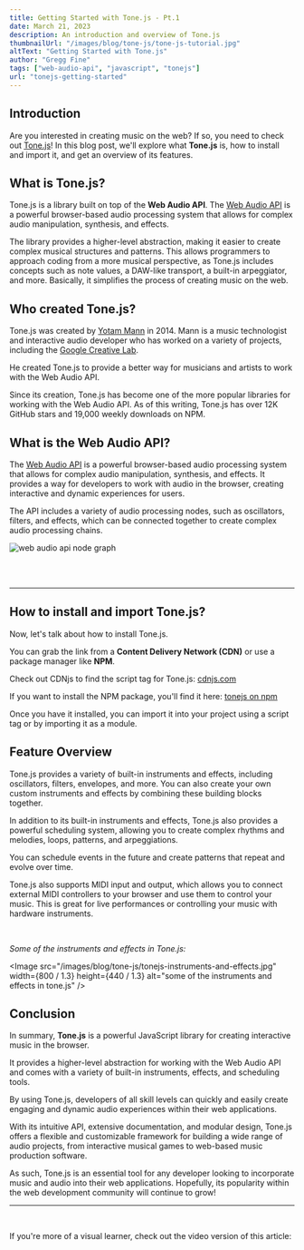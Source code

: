 ```yaml
---
title: Getting Started with Tone.js - Pt.1
date: March 21, 2023
description: An introduction and overview of Tone.js
thumbnailUrl: "/images/blog/tone-js/tone-js-tutorial.jpg"
altText: "Getting Started with Tone.js"
author: "Gregg Fine"
tags: ["web-audio-api", "javascript", "tonejs"]
url: "tonejs-getting-started"
---
```


## Introduction

Are you interested in creating music on the web?
If so, you need to check out [Tone.js](https://tonejs.github.io/)!
In this blog post, we'll explore what **Tone.js** is, how to install and import it,
and get an overview of its features.

## What is Tone.js?

Tone.js is a library built on top of the **Web Audio API**. The [Web Audio API](https://developer.mozilla.org/en-US/docs/Web/API/Web_Audio_API) is a powerful browser-based audio processing system
that allows for complex audio manipulation, synthesis, and effects.

The library provides a higher-level abstraction, making it easier to create complex musical structures and patterns.
This allows programmers to approach coding from a more musical perspective, as Tone.js includes concepts such as note values,
a DAW-like transport, a built-in arpeggiator, and more. Basically, it simplifies the process of creating music on the web.

## Who created Tone.js?

Tone.js was created by [Yotam Mann](https://yotammann.info/about) in 2014. Mann is a music technologist and interactive audio developer who has worked
on a variety of projects, including the [Google Creative Lab](https://yotammann.info/musiclab).

He created Tone.js to provide a better way for musicians and artists to work with the Web Audio API.

Since its creation, Tone.js has become one of the more popular libraries for working with the Web Audio API.
As of this writing, Tone.js has over 12K GitHub stars and 19,000 weekly downloads on NPM.

## What is the Web Audio API?

The [Web Audio API](https://webaudio.github.io/web-audio-api/) is a powerful browser-based audio processing system that allows for complex audio manipulation,
synthesis, and effects. It provides a way for developers to work with audio in the browser, creating interactive
and dynamic experiences for users.

The API includes a variety of audio processing nodes, such as oscillators, filters, and effects, which can be
connected together to create complex audio processing chains.

<Image
  src="/images/blog/tone-js/web-audio-api-nodes.jpg"
  width={500}
  height={247}
  alt="web audio api node graph"
/>

<br />
<br />
<hr />

## How to install and import Tone.js?

Now, let's talk about how to install Tone.js.

You can grab the link from a **Content Delivery Network (CDN)** or use a package manager like **NPM**.

Check out CDNjs to find the script tag for Tone.js: [cdnjs.com](https://cdnjs.com/libraries/tone)

If you want to install the NPM package, you'll find it here: [tonejs on npm](https://www.npmjs.com/package/tone)

Once you have it installed, you can import it into your project using a script tag or by importing it as a module.

## Feature Overview

Tone.js provides a variety of built-in instruments and effects, including oscillators, filters, envelopes, and more.
You can also create your own custom instruments and effects by combining these building blocks together.

In addition to its built-in instruments and effects, Tone.js also provides a powerful scheduling system, allowing you to
create complex rhythms and melodies, loops, patterns, and arpeggiations.

You can schedule events in the future and create patterns that repeat and evolve over time.

Tone.js also supports MIDI input and output, which allows you to connect external MIDI controllers to your browser and use them to control your music.
This is great for live performances or controlling your music with hardware instruments.

<br />

_Some of the instruments and effects in Tone.js:_

<Image
  src="/images/blog/tone-js/tonejs-instruments-and-effects.jpg"
  width={800 / 1.3}
  height={440 / 1.3}
  alt="some of the instruments and effects in tone.js"
/>

## Conclusion

In summary, **Tone.js** is a powerful JavaScript library for creating interactive music in the browser.

It provides a higher-level abstraction for working with the Web Audio API and comes with a variety of built-in instruments, effects, and scheduling tools.

By using Tone.js, developers of all skill levels can quickly and easily create engaging and dynamic audio experiences
within their web applications.

With its intuitive API, extensive documentation, and modular design, Tone.js offers a flexible and customizable
framework for building a wide range of audio projects, from interactive musical games to web-based music production software.

As such, Tone.js is an essential tool for any developer looking to incorporate music and audio into their web applications.
Hopefully, its popularity within the web development community will continue to grow!

---

<br />

If you're more of a visual learner, check out the video version of this article:

<YouTube
  id="ftGuDvm5zDQ"
  alt="Tone.js Getting Started"
  imgSrc="/images/blog/tone-js/tone-js-video.jpg"
/>

<Ad
  txt="To take your web development skills to the next level, check out DOM Events and JavaScript"
  imgSrc="/images/ads/dom-events-and-javascript-course.jpg"
  imgWidth="240"
  imgHeight="135"
  href="https://store.thecodecreative.com/dom-events-and-javascript"
/>
